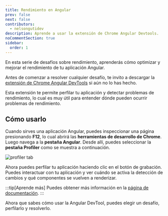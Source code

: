 ```yaml
---
title: Rendimiento en Angular
prev: false
next: false
contributors:
  - nelsongutidev
description: Aprende a usar la extensión de Chrome Angular Devtools.
noCommentSection: true
sidebar:
  order: 1
---
```



En esta serie de desafíos sobre rendimiento, aprenderás cómo optimizar y mejorar el rendimiento de tu aplicación Angular.

Antes de comenzar a resolver cualquier desafío, te invito a descargar la [extensión de Chrome Angular DevTools](https://chrome.google.com/webstore/detail/angular-devtools/ienfalfjdbdpebioblfackkekamfmbnh) si aún no lo has hecho.

Esta extensión te permite perfilar tu aplicación y detectar problemas de rendimiento, lo cual es muy útil para entender dónde pueden ocurrir problemas de rendimiento.

## Cómo usarlo

Cuando sirves una aplicación Angular, puedes inspeccionar una página presionando <b>F12</b>, lo cual abrirá las <b>herramientas de desarrollo de Chrome</b>. Luego navega a la <b>pestaña Angular</b>. Desde allí, puedes seleccionar la <b>pestaña Profiler</b> como se muestra a continuación.

![profiler tab](../../../../../assets/performance/profiler-tab.png 'Profiler tab')

Ahora puedes perfilar tu aplicación haciendo clic en el botón de grabación. Puedes interactuar con tu aplicación y ver cuándo se activa la detección de cambios y qué componentes se vuelven a renderizar.

:::tip[Aprende más]
Puedes obtener más información en la [página de documentación](https://angular.io/guide/devtools).
:::

Ahora que sabes cómo usar la Angular DevTool, puedes elegir un desafío, perfilarlo y resolverlo.

<LinkCard
  title="🟢 Default vs OnPush"
  description="Aprende la diferencia entre las estrategias de detección de cambios Default y OnPush."
  href="/es/challenges/performance/34-default-onpush/"
/>

<LinkCard
  title="🟢 Memoización"
  description="Aprende sobre el poder de los pure pipes."
  href="/es/challenges/performance/35-memoize/"
/>

<LinkCard
  title="🟠 Optimizando el Change Detection"
  description="Aprende sobre como optimizar tu aplicacion entendiendo bien el change detection en Angular"
  href="/es/challenges/performance/12-scroll-cd/"
/>
